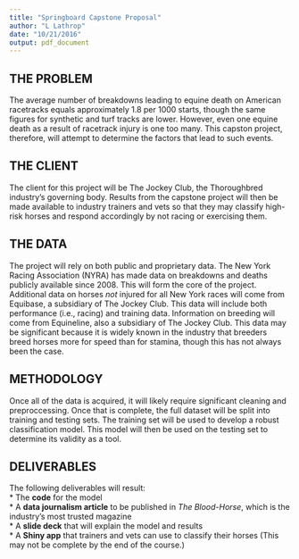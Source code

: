 ```yaml
---
title: "Springboard Capstone Proposal"
author: "L Lathrop"
date: "10/21/2016"
output: pdf_document
---
```


## THE PROBLEM  
The average number of breakdowns leading to equine death on American racetracks equals approximately 1.8 per 1000 starts, though the same figures for synthetic and turf tracks are lower. However, even one equine death as a result of racetrack injury is one too many. This capston project, therefore, will attempt to determine the factors that lead to such events.  

## THE CLIENT  
The client for this project will be The Jockey Club, the Thoroughbred industry's governing body. Results from the capstone project will then be made available to industry trainers and vets so that they may classify high-risk horses and respond accordingly by not racing or exercising them.  

## THE DATA  
The project will rely on both public and proprietary data. The New York Racing Association (NYRA) has made data on breakdowns and deaths publicly available since 2008. This will form the core of the project. Additional data on horses *not* injured for all New York races will come from Equibase, a subsidiary of The Jockey Club. This data will include both performance (i.e., racing) and training data. Information on breeding will come from Equineline, also a subsidiary of The Jockey Club. This data may be significant because it is widely known in the industry that breeders breed horses more for speed than for stamina, though this has not always been the case.  

## METHODOLOGY  
Once all of the data is acquired, it will likely require significant cleaning and preproccessing. Once that is complete, the full dataset will be split into training and testing sets. The training set will be used to develop a robust classification model. This model will then be used on the testing set to determine its validity as a tool.  

## DELIVERABLES  
The following deliverables will result:  
  * The **code** for the model  
  * A **data journalism article** to be published in *The Blood-Horse*, which is the industry's most trusted magazine  
  * A **slide deck** that will explain the model and results  
  * A **Shiny app** that trainers and vets can use to classify their horses (This may not be complete by the end of the course.)  